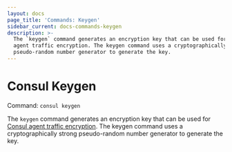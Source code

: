 ```yaml
---
layout: docs
page_title: 'Commands: Keygen'
sidebar_current: docs-commands-keygen
description: >-
  The `keygen` command generates an encryption key that can be used for Consul
  agent traffic encryption. The keygen command uses a cryptographically strong
  pseudo-random number generator to generate the key.
---
```


# Consul Keygen

Command: `consul keygen`

The `keygen` command generates an encryption key that can be used for
[Consul agent traffic encryption](/docs/agent/encryption.html).
The keygen command uses a cryptographically
strong pseudo-random number generator to generate the key.
